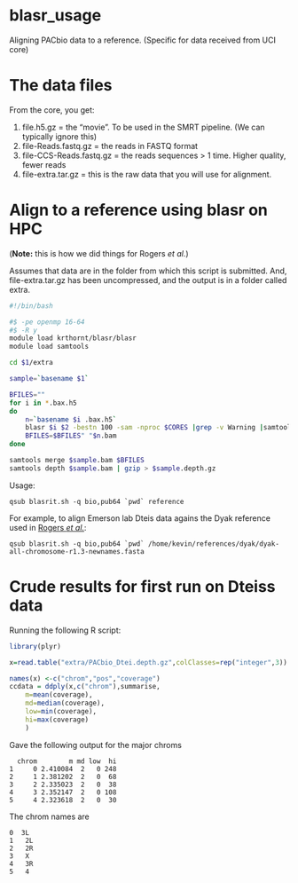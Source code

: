 blasr_usage
===========

Aligning PACbio data to a reference.  (Specific for data received from UCI core)


The data files
======

From the core, you get:

1. file.h5.gz = the "movie".  To be used in the SMRT pipeline.  (We can typically ignore this)
2. file-Reads.fastq.gz = the reads in FASTQ format
3. file-CCS-Reads.fastq.gz = the reads sequences > 1 time.  Higher quality, fewer reads
4. file-extra.tar.gz = this is the raw data that you will use for alignment.

Align to a reference using blasr on HPC
====

(__Note:__ this is how we did things for Rogers _et al._)

Assumes that data are in the folder from which this script is submitted.  And, file-extra.tar.gz has been uncompressed, and the output is in a folder called extra.


```sh
#!/bin/bash

#$ -pe openmp 16-64
#$ -R y
module load krthornt/blasr/blasr
module load samtools

cd $1/extra

sample=`basename $1`

BFILES=""
for i in *.bax.h5
do
    n=`basename $i .bax.h5`
    blasr $i $2 -bestn 100 -sam -nproc $CORES |grep -v Warning |samtools view -bS - | samtools sort - $n
    BFILES=$BFILES" "$n.bam
done

samtools merge $sample.bam $BFILES
samtools depth $sample.bam | gzip > $sample.depth.gz
```

Usage:

```
qsub blasrit.sh -q bio,pub64 `pwd` reference
```

For example, to align Emerson lab Dteis data agains the Dyak reference used in [Rogers _et al._](http://mbe.oxfordjournals.org/content/early/2014/04/25/molbev.msu124.abstract):

```
qsub blasrit.sh -q bio,pub64 `pwd` /home/kevin/references/dyak/dyak-all-chromosome-r1.3-newnames.fasta
```

Crude results for first run on Dteiss data
=====

Running the following R script:

```r
library(plyr)

x=read.table("extra/PACbio_Dtei.depth.gz",colClasses=rep("integer",3))

names(x) <-c("chrom","pos","coverage")
ccdata = ddply(x,c("chrom"),summarise,
    m=mean(coverage),
    md=median(coverage),
    low=min(coverage),
    hi=max(coverage)
    )
```

Gave the following output for the major chroms
```
  chrom        m md low  hi
1     0 2.410084  2   0 248
2     1 2.381202  2   0  68
3     2 2.335023  2   0  38
4     3 2.352147  2   0 108
5     4 2.323618  2   0  30
```

The chrom names are
```
0  3L
1	2L
2	2R
3	X
4	3R
5	4
```

